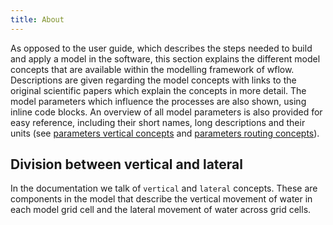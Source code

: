 ```yaml
---
title: About
---
```


As opposed to the user guide, which describes the steps needed to build and apply a model in
the software, this section explains the different model concepts that are available within the
modelling framework of wflow. Descriptions are given regarding the model concepts with links to
the original scientific papers which explain the concepts in more detail. The model parameters
which influence the processes are also shown, using inline code blocks. An overview of all
model parameters is also provided for easy reference, including their short names, long
descriptions and their units (see [parameters vertical concepts](./parameters_landhydrology_sbm.qmd) and
[parameters routing concepts](./parameters_routing.qmd)).

## Division between vertical and lateral

In the documentation we talk of `vertical` and `lateral` concepts. These are components in the
model that describe the vertical movement of water in each model grid cell and the lateral
movement of water across grid cells.
